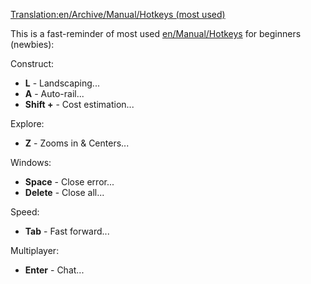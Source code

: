 [[Translation:en/Archive/Manual/Hotkeys (most used)]]

This is a fast-reminder of most used [[en/Manual/Hotkeys]] for beginners (newbies):

Construct:
* '''L''' - Landscaping...
* '''A''' - Auto-rail...
* '''Shift +''' - Cost estimation...
Explore:
* '''Z''' - Zooms in & Centers...
<!--NOT SO IMPORTANT * '''C''' - Centers... -->
<!--NOT SO IMPORTANT * '''X''' - Transparent... -->
Windows:
* '''Space''' -	Close error...
* '''Delete''' - Close all...
<!--NOT SO IMPORTANT * '''Shift + Delete''' - Close ALL... -->
Speed:
* '''Tab''' - Fast forward...
Multiplayer:
* '''Enter''' - Chat...